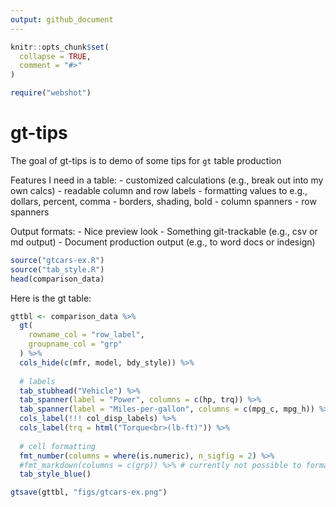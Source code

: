 ```yaml
---
output: github_document
---
```


<!-- README.md is generated from README.Rmd. Please edit that file -->

```r
knitr::opts_chunk$set(
  collapse = TRUE,
  comment = "#>"
)

require("webshot")
```

# gt-tips

<!-- badges: start -->
<!-- badges: end -->

The goal of gt-tips is to demo of some tips for `gt` table production

Features I need in a table:
  - customized calculations (e.g., break out into my own calcs)
  - readable column and row labels
  - formatting values to e.g., dollars, percent, comma
  - borders, shading, bold
  - column spanners
  - row spanners

Output formats:
  - Nice preview look
  - Something git-trackable (e.g., csv or md output)
  - Document production output (e.g., to word docs or indesign)


```r
source("gtcars-ex.R")
source("tab_style.R")
head(comparison_data)
```

Here is the gt table:

```r
gttbl <- comparison_data %>%
  gt(
    rowname_col = "row_label",
    groupname_col = "grp"
  ) %>%
  cols_hide(c(mfr, model, bdy_style)) %>%
  
  # labels
  tab_stubhead("Vehicle") %>%
  tab_spanner(label = "Power", columns = c(hp, trq)) %>%
  tab_spanner(label = "Miles-per-gallon", columns = c(mpg_c, mpg_h)) %>%
  cols_label(!!! col_disp_labels) %>%
  cols_label(trq = html("Torque<br>(lb-ft)")) %>%
  
  # cell formatting
  fmt_number(columns = where(is.numeric), n_sigfig = 2) %>%
  #fmt_markdown(columns = c(grp)) %>% # currently not possible to format stub as markdown: https://github.com/rstudio/gt/issues/694
  tab_style_blue()

gtsave(gttbl, "figs/gtcars-ex.png")

```


